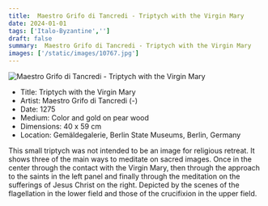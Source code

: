 ```yaml
---
title:  Maestro Grifo di Tancredi - Triptych with the Virgin Mary
date: 2024-01-01
tags: ['Italo-Byzantine','']
draft: false
summary:  Maestro Grifo di Tancredi - Triptych with the Virgin Mary
images: ['/static/images/10767.jpg']
---
```


![ Maestro Grifo di Tancredi - Triptych with the Virgin Mary](/static/images/10767.jpg)

* Title: Triptych with the Virgin Mary
* Artist:  Maestro Grifo di Tancredi (-)
* Date: 1275
* Medium: Color and gold on pear wood
* Dimensions: 40 x 59 cm
* Location: Gemäldegalerie, Berlin State Museums, Berlin, Germany

This small triptych was not intended to be an image for religious retreat. It shows three of the main ways to meditate on sacred images. Once in the center through the contact with the Virgin Mary, then through the approach to the saints in the left panel and finally through the meditation on the sufferings of Jesus Christ on the right. Depicted by the scenes of the flagellation in the lower field and those of the crucifixion in the upper field.
